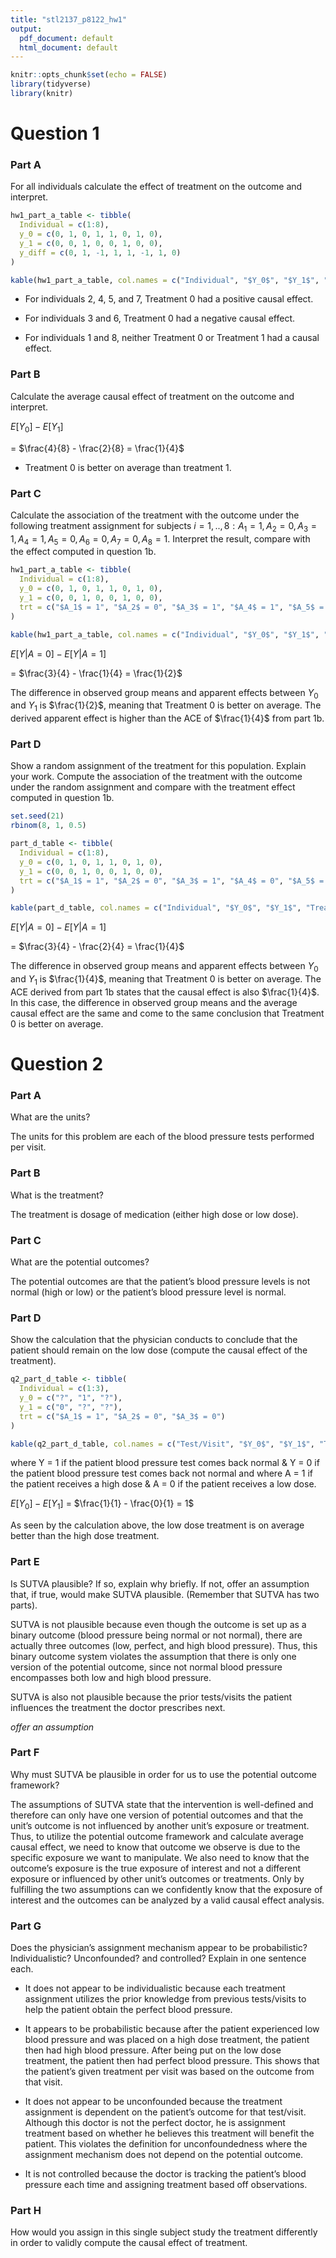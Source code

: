 ```yaml
---
title: "stl2137_p8122_hw1"
output:
  pdf_document: default
  html_document: default
---
```


```r
knitr::opts_chunk$set(echo = FALSE)
library(tidyverse)
library(knitr)
```

# Question 1

### Part A
For all individuals calculate the effect of treatment on the outcome and interpret.

```r
hw1_part_a_table <- tibble(
  Individual = c(1:8),
  y_0 = c(0, 1, 0, 1, 1, 0, 1, 0),
  y_1 = c(0, 0, 1, 0, 0, 1, 0, 0),
  y_diff = c(0, 1, -1, 1, 1, -1, 1, 0)
) 

kable(hw1_part_a_table, col.names = c("Individual", "$Y_0$", "$Y_1$", "$Y_0 - Y_1$"))
```

* For individuals 2, 4, 5, and 7, Treatment 0 had a positive causal effect. 

* For individuals 3 and 6, Treatment 0 had a negative causal effect. 

* For individuals 1 and 8, neither Treatment 0 or Treatment 1 had a causal effect. 

### Part B
Calculate the average causal effect of treatment on the outcome and interpret.


$E[Y_0] - E[Y_1]$

= $\frac{4}{8} - \frac{2}{8} = \frac{1}{4}$

* Treatment 0 is better on average than treatment 1.

### Part C
Calculate the association of the treatment with the outcome under the following treatment assignment for subjects $i = 1,..,8: A_1 = 1,A_2 = 0,A_3 = 1,A_4 = 1,A_5 = 0,A_6 = 0,A_7 = 0,A_8 = 1$. Interpret the result, compare with the effect computed in question 1b.

```r
hw1_part_a_table <- tibble(
  Individual = c(1:8),
  y_0 = c(0, 1, 0, 1, 1, 0, 1, 0),
  y_1 = c(0, 0, 1, 0, 0, 1, 0, 0),
  trt = c("$A_1$ = 1", "$A_2$ = 0", "$A_3$ = 1", "$A_4$ = 1", "$A_5$ = 0", "$A_6$ = 0", "$A_7$ = 0", "$A_8$ = 1")
) 

kable(hw1_part_a_table, col.names = c("Individual", "$Y_0$", "$Y_1$", "Treatment"))
```

$E[Y|A = 0] - E[Y|A = 1]$

= $\frac{3}{4} - \frac{1}{4} = \frac{1}{2}$

The difference in observed group means and apparent effects between $Y_0$ and $Y_1$ is $\frac{1}{2}$, meaning that Treatment 0 is better on average. The derived apparent effect is higher than the ACE of $\frac{1}{4}$ from part 1b.

### Part D
Show a random assignment of the treatment for this population. Explain your work. Compute the association of the treatment with the outcome under the random assignment and compare with the treatment effect computed in question 1b.

```r
set.seed(21)
rbinom(8, 1, 0.5)
```

```r
part_d_table <- tibble(
  Individual = c(1:8),
  y_0 = c(0, 1, 0, 1, 1, 0, 1, 0),
  y_1 = c(0, 0, 1, 0, 0, 1, 0, 0),
  trt = c("$A_1$ = 1", "$A_2$ = 0", "$A_3$ = 1", "$A_4$ = 0", "$A_5$ = 1", "$A_6$ = 1", "$A_7$ = 0", "$A_8$ = 0")
) 

kable(part_d_table, col.names = c("Individual", "$Y_0$", "$Y_1$", "Treatment"))
```

$E[Y|A = 0] - E[Y|A = 1]$

= $\frac{3}{4} - \frac{2}{4} = \frac{1}{4}$

The difference in observed group means and apparent effects between $Y_0$ and $Y_1$ is $\frac{1}{4}$, meaning that Treatment 0 is better on average. The ACE derived from part 1b states that the causal effect is also $\frac{1}{4}$. In this case, the difference in observed group means and the average causal effect are the same and come to the same conclusion that Treatment 0 is better on average.

# Question 2

### Part A
What are the units?


The units for this problem are each of the blood pressure tests performed per visit. 

### Part B
What is the treatment?


The treatment is dosage of medication (either high dose or low dose). 

### Part C
What are the potential outcomes?


The potential outcomes are that the patient's blood pressure levels is not normal (high or low) or the patient's blood pressure level is normal. 

### Part D
Show the calculation that the physician conducts to conclude that the patient should remain on the low dose (compute the causal effect of the treatment).

```r
q2_part_d_table <- tibble(
  Individual = c(1:3),
  y_0 = c("?", "1", "?"),
  y_1 = c("0", "?", "?"),
  trt = c("$A_1$ = 1", "$A_2$ = 0", "$A_3$ = 0")
) 

kable(q2_part_d_table, col.names = c("Test/Visit", "$Y_0$", "$Y_1$", "Treatment"))

```

where Y = 1 if the patient blood pressure test comes back normal & Y = 0 if the patient blood pressure test comes back not normal and where A = 1 if the patient receives a high dose & A = 0 if the patient receives a low dose. 

$E[Y_0] - E[Y_1]$
= $\frac{1}{1} - \frac{0}{1} = 1$

As seen by the calculation above, the low dose treatment is on average better than the high dose treatment. 

### Part E
Is SUTVA plausible? If so, explain why briefly. If not, offer an assumption that, if true, would make SUTVA plausible. (Remember that SUTVA has two parts).

SUTVA is not plausible because even though the outcome is set up as a binary outcome (blood pressure being normal or not normal), there are actually three outcomes (low, perfect, and high blood pressure). Thus, this binary outcome system violates the assumption that there is only one version of the potential outcome, since not normal blood pressure encompasses both low and high blood pressure. 

SUTVA is also not plausible because the prior tests/visits the patient influences the treatment the doctor prescribes next. 

*offer an assumption*

### Part F
Why must SUTVA be plausible in order for us to use the potential outcome framework?

The assumptions of SUTVA state that the intervention is well-defined and therefore can only have one version of potential outcomes and that the unit's outcome is not influenced by another unit's exposure or treatment. Thus, to utilize the potential outcome framework and calculate average causal effect, we need to know that outcome we observe is due to the specific exposure we want to manipulate. We also need to know that the outcome's exposure is the true exposure of interest and not a different exposure or influenced by other unit's outcomes or treatments. Only by fulfilling the two assumptions can we confidently know that the exposure of interest and the outcomes can be analyzed by a valid causal effect analysis. 

### Part G
Does the physician’s assignment mechanism appear to be probabilistic? Individualistic? Unconfounded? and controlled? Explain in one sentence each.

* It does not appear to be individualistic because each treatment assignment utilizes the prior knowledge from previous tests/visits to help the patient obtain the perfect blood pressure. 

* It appears to be probabilistic because after the patient experienced low blood pressure and was placed on a high dose treatment, the patient then had high blood pressure. After being put on the low dose treatment, the patient then had perfect blood pressure. This shows that the patient's given treatment per visit was based on the outcome from that visit. 

* It does not appear to be unconfounded because the treatment assignment is dependent on the patient's outcome for that test/visit. Although this doctor is not the perfect doctor, he is assignment treatment based on whether he believes this treatment will benefit the patient. This violates the definition for unconfoundedness where the assignment mechanism does not depend on the potential outcome. 

* It is not controlled because the doctor is tracking the patient's blood pressure each time and assigning treatment based off observations. 

### Part H
How would you assign in this single subject study the treatment differently in order to validly compute the causal effect of treatment.






